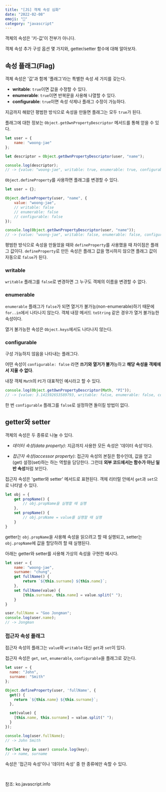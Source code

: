 ```yaml
---
title: "[JS] 객체 속성 심화" 
date: "2022-02-08"
emoji: "🔬"
category: "javascript"
---
```


객체의 속성은 '키-값'이 전부가 아니다.

객체 속성 추가 구성 옵션 몇 가지와, getter/setter 함수에 대해 알아보자.

## 속성 플래그(Flag)
객체 속성은 '값'과 함께 '플래그'라는 특별한 속성 세 가지를 갖는다.

- **writable**: `true`이면 값을 수정할 수 있다.
- **enumerable**: `true`이면 반복문을 사용해 나열할 수 있다.
- **configurable**: `true`이면 속성 삭제나 플래그 수정이 가능하다.

지금까지 해왔던 평범한 방식으로 속성을 만들면 플래그는 모두 `true`가 된다.

플래그에 대한 정보는 `Object.getOwnPropertyDescriptor` 메서드를 통해 얻을 수 있다.

```js
let user = {
    name: "woong-jae"
};

let descriptor = Object.getOwnPropertyDescriptor(user, "name");

console.log(descriptor);
// -> {value: "woong-jae", writable: true, enumerable: true, configurable: true}
```

`Object.defineProperty`를 사용하면 플래그를 변경할 수 있다.

```js
let user = {};

Object.defineProperty(user, "name", {
    value: "woong-jae",
    // writable: false
    // enumerable: false
    // configurable: false
});

console.log(Object.getOwnPropertyDescriptor(user, "name"));
// -> {value: "woong-jae", writable: false, enumerable: false, configurable: false}
```

평범한 방식으로 속성을 만들었을 때와 `defineProperty`를 사용했을 때 차이점은 플래그 값이다.
`defineProperty`로 만든 속성은 플래그 값을 명시하지 않으면 플래그 값이 자동으로 `false`가 된다.

### writable
`writable` 플래그를 `false`로 변경하면 그 누구도 객체의 이름을 변경할 수 없다.

### enumerable
`enumerable` 플래그가 `false`가 되면 열거가 불가능(non-enumerable)하기 때문에 `for..in`에서 나타나지 않는다.
객체 내장 메서드 `toString` 같은 경우가 열거 불가능한 속성이다.

열거 불가능한 속성은 `Object.keys`에서도 나타나지 않는다.

### configurable
구성 가능하지 않음을 나타내는 플래그다.

어떤 속성이 `configurable: false` 라면 **쓰기와 열거가 불가**능하고 **해당 속성을 객체에서 지울 수 없다**.

내장 객체 `Math`의 `PI`가 대표적인 예시라고 할 수 있다.

```js
console.log(Object.getOwnPropertyDescriptor(Math, "PI"));
// -> {value: 3.141592653589793, writable: false, enumerable: false, configurable: false}
```

한 번 `configurable` 플래그를 `false`로 설정하면 돌이킬 방법이 없다.


## getter와 setter
객체의 속성은 두 종류로 나눌 수 있다.

- *데이터 속성(data property)*: 지금까지 사용한 모든 속성은 '데이터 속성'이다.

- *접근자 속성(accessor property)*: 접근자 속성의 본질은 함수인데, 값을 얻고(get) 설정(set)하는 하는 역할을 담당한다. 그런데 **외부 코드에서는 함수가 아닌 일반 속성**처럼 보인다.

접근자 속성은 'getter와 setter' 메서드로 표현된다. 객체 리터럴 안에서 `get`과 `set`으로 나타낼 수 있다.
```js
let obj = {
    get propName() {
        // obj.propName을 실행할 때 실행
    },
    set propName() {
        // obj.proName = value를 실행할 때 실행
    }
}
```

getter는 `obj.propName`을 사용해 속성을 읽으려고 할 때 실행되고, setter는 `obj.propName`에 값을 할당하려 할 때 실행된다.

아래는 getter와 setter를 사용해 가상의 속성을 구현한 예시다.

```js
let user = {
    name: "woong-jae",
    surname: "chung",
    get fullName() {
        return `${this.surname} ${this.name}`;
    },
    set fullName(value) {
        [this.surname, this.name] = value.split(" ");
    }
}

user.fullName = "Goo Jongman";
console.log(user.name);
// -> Jongman
```

### 접근자 속성 플래그
접근자 속성의 플래그는 `value`와 `writable` 대신 `get`과 `set`이 있다.

접근자 속성은 `get`, `set`, `enumerable`, `configurable`을 플래그로 갖는다.

```js
let user = {
  name: "John",
  surname: "Smith"
};

Object.defineProperty(user, 'fullName', {
  get() {
    return `${this.name} ${this.surname}`;
  },

  set(value) {
    [this.name, this.surname] = value.split(" ");
  }
});

console.log(user.fullName); 
// -> John Smith

for(let key in user) console.log(key); 
// -> name, surname
```

속성은 '접근자 속성'이나 '데이터 속성' 중 한 종류에만 속할 수 있다.

<br/>

참조: ko.javascript.info